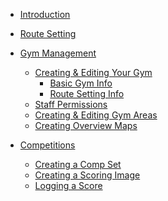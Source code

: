 - [Introduction](/)
<!-- - [Getting Started](/getting-started) -->
- [Route Setting](/route-setting)

- [Gym Management](/gym-management)
  - [Creating & Editing Your Gym](/gym-management/create-gym)
    - [Basic Gym Info](/gym-management/create-gym/basic-gym-info)
    - [Route Setting Info](/gym-management/create-gym/route-setting-info)
  - [Staff Permissions](/gym-management/staff-permissions)
  - [Creating & Editing Gym Areas](/gym-management/create-gym-area)
  - [Creating Overview Maps](/gym-management/create-overview-maps)
- [Competitions](/competitions)
  - [Creating a Comp Set](/competitions/create-comp-set)
  - [Creating a Scoring Image](/competitions/create-comp-score-images)
  - [Logging a Score](/competitions/logging-a-score)
